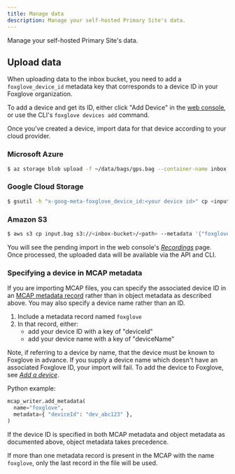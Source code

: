 ```yaml
---
title: Manage data
description: Manage your self-hosted Primary Site's data.
---
```


Manage your self-hosted Primary Site's data.

## Upload data

When uploading data to the inbox bucket, you need to add a `foxglove_device_id` metadata key that corresponds to a device ID in your Foxglove organization.

To add a device and get its ID, either click "Add Device" in the [web console](https://console.foxglove.dev), or use the CLI's `foxglove devices add` command.

Once you've created a device, import data for that device according to your cloud provider.

### Microsoft Azure

```bash
$ az storage blob upload -f ~/data/bags/gps.bag --container-name inbox --account-name yourorgfgstorage -n gps.bag --overwrite --metadata foxglove_device_id=dev_03ooHzt1GRRdnGrP
```

### Google Cloud Storage

```bash
$ gsutil -h "x-goog-meta-foxglove_device_id:<your device id>" cp <input.bag> gs://<your inbox bucket>/<path>
```

### Amazon S3

```bash
$ aws s3 cp input.bag s3://<inbox-bucket>/<path> --metadata '{"foxglove_device_id": "<your device ID>"}'
```

You will see the pending import in the web console's [_Recordings_](https://console.foxglove.dev/recordings) page. Once processed, the uploaded data will be available via the API and CLI.

### Specifying a device in MCAP metadata

If you are importing MCAP files, you can specify the associated device ID in an [MCAP metadata record](https://mcap.dev/specification/index.html#metadata-op0x0c) rather than in object metadata as described above. You may also specify a device name rather than an ID.

1. Include a metadata record named `foxglove`
2. In that record, either:
   - add your device ID with a key of "deviceId"
   - add your device name with a key of "deviceName"

Note, if referring to a device by name, that the device must be known to Foxglove in advance. If you supply a device name which doesn't have an associated Foxglove ID, your import will fail. To add the device to Foxglove, see [_Add a device_](/docs/data-platform/importing-data#add-a-device).

Python example:

```py
mcap_writer.add_metadata(
  name="foxglove",
  metadata={ "deviceId": "dev_abc123" },
)
```

If the device ID is specified in both MCAP metadata and object metadata as documented above, object metadata takes precedence.

If more than one metadata record is present in the MCAP with the name `foxglove`, only the last record in the file will be used.
